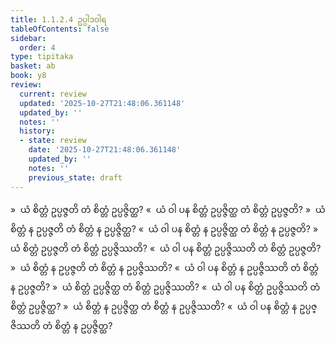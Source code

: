 ```yaml
---
title: 1.1.2.4 ဥပ္ပါဒဝါရ
tableOfContents: false
sidebar:
  order: 4
type: tipitaka
basket: ab
book: y8
review:
  current: review
  updated: '2025-10-27T21:48:06.361148'
  updated_by: ''
  notes: ''
  history:
  - state: review
    date: '2025-10-27T21:48:06.361148'
    updated_by: ''
    notes: ''
    previous_state: draft
---
```



<ReviewStatus review={frontmatter.review} showDetails={true} />

<HypothesisAnnotation frontmatter={frontmatter} />

<DynamicBreadcrumb />

<Division number="24" book="y8" e="ch" v="34" p="293">

<Paragraph number="98" book="y8">
»  ယံ စိတ္တံ ဥပ္ပဇ္ဇတိ တံ စိတ္တံ ဥပ္ပဇ္ဇိတ္ထ?
</Paragraph>

<Paragraph number="99" book="y8">
«  ယံ ဝါ ပန စိတ္တံ ဥပ္ပဇ္ဇိတ္ထ တံ စိတ္တံ ဥပ္ပဇ္ဇတိ?
</Paragraph>

<Paragraph number="100" book="y8">
»  ယံ စိတ္တံ န ဥပ္ပဇ္ဇတိ တံ စိတ္တံ န ဥပ္ပဇ္ဇိတ္ထ?
</Paragraph>

<Paragraph number="101" book="y8">
«  ယံ ဝါ ပန စိတ္တံ န ဥပ္ပဇ္ဇိတ္ထ တံ စိတ္တံ န ဥပ္ပဇ္ဇတိ?
</Paragraph>

</Division>
<Division number="25" book="y8" e="ch" v="34" p="293">

<Paragraph number="102" book="y8">
»  ယံ စိတ္တံ ဥပ္ပဇ္ဇတိ တံ စိတ္တံ ဥပ္ပဇ္ဇိဿတိ?
</Paragraph>

<Paragraph number="103" book="y8">
«  ယံ ဝါ ပန စိတ္တံ ဥပ္ပဇ္ဇိဿတိ တံ စိတ္တံ ဥပ္ပဇ္ဇတိ?
</Paragraph>

<Paragraph number="104" book="y8">
»  ယံ စိတ္တံ န ဥပ္ပဇ္ဇတိ တံ စိတ္တံ န ဥပ္ပဇ္ဇိဿတိ?
</Paragraph>

<Paragraph number="105" book="y8">
«  ယံ ဝါ ပန စိတ္တံ န ဥပ္ပဇ္ဇိဿတိ တံ စိတ္တံ န ဥပ္ပဇ္ဇတိ?
</Paragraph>

</Division>
<Division number="26" book="y8" e="ch" v="34" p="293">

<Paragraph number="106" book="y8">
»  ယံ စိတ္တံ ဥပ္ပဇ္ဇိတ္ထ တံ စိတ္တံ ဥပ္ပဇ္ဇိဿတိ?
</Paragraph>

<Paragraph number="107" book="y8">
«  ယံ ဝါ ပန စိတ္တံ ဥပ္ပဇ္ဇိဿတိ တံ စိတ္တံ ဥပ္ပဇ္ဇိတ္ထ?
</Paragraph>

<Paragraph number="108" book="y8">
»  ယံ စိတ္တံ န ဥပ္ပဇ္ဇိတ္ထ တံ စိတ္တံ န ဥပ္ပဇ္ဇိဿတိ?
</Paragraph>

<Paragraph number="109" book="y8">
«  ယံ ဝါ ပန စိတ္တံ န ဥပ္ပဇ္ဇိဿတိ တံ စိတ္တံ န ဥပ္ပဇ္ဇိတ္ထ?
</Paragraph>
</Division>